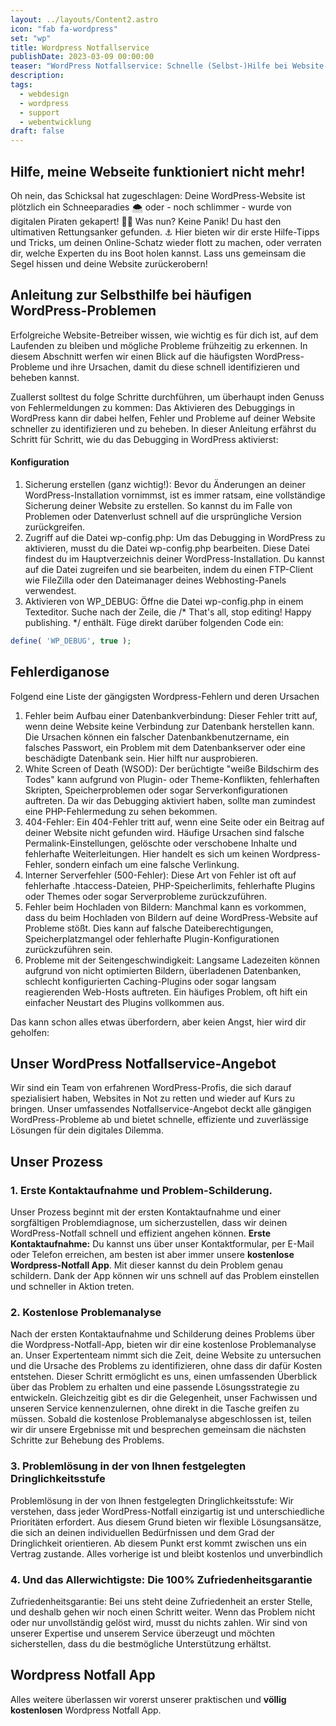 ```yaml
---
layout: ../layouts/Content2.astro
icon: "fab fa-wordpress"
set: "wp"
title: Wordpress Notfallservice
publishDate: 2023-03-09 00:00:00
teaser: "WordPress Notfallservice: Schnelle (Selbst-)Hilfe bei Website-Problemen"
description:
tags:
  - webdesign
  - wordpress
  - support
  - webentwicklung
draft: false
---
```




## Hilfe, meine Webseite funktioniert nicht mehr!
Oh nein, das Schicksal hat zugeschlagen: Deine WordPress-Website ist plötzlich ein Schneeparadies 🌨️ oder - noch schlimmer - wurde von digitalen Piraten gekapert! 🏴‍☠️ Was nun? Keine Panik! Du hast den ultimativen Rettungsanker gefunden. ⚓ Hier bieten wir dir erste Hilfe-Tipps und Tricks, um deinen Online-Schatz wieder flott zu machen, oder verraten dir, welche Experten du ins Boot holen kannst. Lass uns gemeinsam die Segel hissen und deine Website zurückerobern!

## Anleitung zur Selbsthilfe bei häufigen WordPress-Problemen
Erfolgreiche Website-Betreiber wissen, wie wichtig es für dich ist, auf dem Laufenden zu bleiben und mögliche Probleme frühzeitig zu erkennen. In diesem Abschnitt werfen wir einen Blick auf die häufigsten WordPress-Probleme und ihre Ursachen, damit du diese schnell identifizieren und beheben kannst.

Zuallerst solltest du folge Schritte durchführen, um überhaupt inden Genuss von Fehlermeldungen zu kommen:
Das Aktivieren des Debuggings in WordPress kann dir dabei helfen, Fehler und Probleme auf deiner Website schneller zu identifizieren und zu beheben. In dieser Anleitung erfährst du Schritt für Schritt, wie du das Debugging in WordPress aktivierst:

#### Konfiguration
1. Sicherung erstellen (ganz wichtig!): Bevor du Änderungen an deiner WordPress-Installation vornimmst, ist es immer ratsam, eine vollständige Sicherung deiner Website zu erstellen. So kannst du im Falle von Problemen oder Datenverlust schnell auf die ursprüngliche Version zurückgreifen.
2. Zugriff auf die Datei wp-config.php: Um das Debugging in WordPress zu aktivieren, musst du die Datei wp-config.php bearbeiten. Diese Datei findest du im Hauptverzeichnis deiner WordPress-Installation. Du kannst auf die Datei zugreifen und sie bearbeiten, indem du einen FTP-Client wie FileZilla oder den Dateimanager deines Webhosting-Panels verwendest.
3. Aktivieren von WP_DEBUG: Öffne die Datei wp-config.php in einem Texteditor. Suche nach der Zeile, die /* That's all, stop editing! Happy publishing. */ enthält. Füge direkt darüber folgenden Code ein:

```php
define( 'WP_DEBUG', true );
```


## Fehlerdiganose
Folgend eine Liste der gängigsten Wordpress-Fehlern und deren Ursachen

1. Fehler beim Aufbau einer Datenbankverbindung: Dieser Fehler tritt auf, wenn deine Website keine Verbindung zur Datenbank herstellen kann. Die Ursachen können ein falscher Datenbankbenutzername, ein falsches Passwort, ein Problem mit dem Datenbankserver oder eine beschädigte Datenbank sein. Hier hilft nur ausprobieren.
2. White Screen of Death (WSOD): Der berüchtigte "weiße Bildschirm des Todes" kann aufgrund von Plugin- oder Theme-Konflikten, fehlerhaften Skripten, Speicherproblemen oder sogar Serverkonfigurationen auftreten. Da wir das Debugging aktiviert haben, sollte man zumindest eine PHP-Fehlermedung zu sehen bekommen.
3. 404-Fehler: Ein 404-Fehler tritt auf, wenn eine Seite oder ein Beitrag auf deiner Website nicht gefunden wird. Häufige Ursachen sind falsche Permalink-Einstellungen, gelöschte oder verschobene Inhalte und fehlerhafte Weiterleitungen. Hier handelt es sich um keinen Wordpress-Fehler, sondern einfach um eine falsche Verlinkung.
4. Interner Serverfehler (500-Fehler): Diese Art von Fehler ist oft auf fehlerhafte .htaccess-Dateien, PHP-Speicherlimits, fehlerhafte Plugins oder Themes oder sogar Serverprobleme zurückzuführen. 
5. Fehler beim Hochladen von Bildern: Manchmal kann es vorkommen, dass du beim Hochladen von Bildern auf deine WordPress-Website auf Probleme stößt. Dies kann auf falsche Dateiberechtigungen, Speicherplatzmangel oder fehlerhafte Plugin-Konfigurationen zurückzuführen sein.
6. Probleme mit der Seitengeschwindigkeit: Langsame Ladezeiten können aufgrund von nicht optimierten Bildern, überladenen Datenbanken, schlecht konfigurierten Caching-Plugins oder sogar langsam reagierenden Web-Hosts auftreten. Ein häufiges Problem, oft hift ein einfacher Neustart des Plugins vollkommen aus.

Das kann schon alles etwas überfordern, aber keien Angst, hier wird dir geholfen:

## Unser WordPress Notfallservice-Angebot
Wir sind ein Team von erfahrenen WordPress-Profis, die sich darauf spezialisiert haben, Websites in Not zu retten und wieder auf Kurs zu bringen. Unser umfassendes Notfallservice-Angebot deckt alle gängigen WordPress-Probleme ab und bietet schnelle, effiziente und zuverlässige Lösungen für dein digitales Dilemma.



## Unser Prozess
### 1. Erste Kontaktaufnahme und Problem-Schilderung. 
Unser Prozess beginnt mit der ersten Kontaktaufnahme und einer sorgfältigen Problemdiagnose, um sicherzustellen, dass wir deinen WordPress-Notfall schnell und effizient angehen können.
**Erste Kontaktaufnahme:** Du kannst uns über unser Kontaktformular, per E-Mail oder Telefon erreichen, am besten ist aber immer unsere **kostenlose Wordpress-Notfall App**. Mit dieser kannst du dein Problem genau schildern. Dank der App können wir uns schnell auf das Problem einstellen und schneller in Aktion treten. 

### 2. Kostenlose Problemanalyse
Nach der ersten Kontaktaufnahme und Schilderung deines Problems über die Wordpress-Notfall-App, bieten wir dir eine kostenlose Problemanalyse an. Unser Expertenteam nimmt sich die Zeit, deine Website zu untersuchen und die Ursache des Problems zu identifizieren, ohne dass dir dafür Kosten entstehen. 
Dieser Schritt ermöglicht es uns, einen umfassenden Überblick über das Problem zu erhalten und eine passende Lösungsstrategie zu entwickeln. Gleichzeitig gibt es dir die Gelegenheit, unser Fachwissen und unseren Service kennenzulernen, ohne direkt in die Tasche greifen zu müssen.
Sobald die kostenlose Problemanalyse abgeschlossen ist, teilen wir dir unsere Ergebnisse mit und besprechen gemeinsam die nächsten Schritte zur Behebung des Problems.

### 3. Problemlösung in der von Ihnen festgelegten Dringlichkeitsstufe
Problemlösung in der von Ihnen festgelegten Dringlichkeitsstufe: Wir verstehen, dass jeder WordPress-Notfall einzigartig ist und unterschiedliche Prioritäten erfordert. Aus diesem Grund bieten wir flexible Lösungsansätze, die sich an deinen individuellen Bedürfnissen und dem Grad der Dringlichkeit orientieren. 
Ab diesem Punkt erst kommt zwischen uns ein Vertrag zustande. Alles vorherige ist und bleibt kostenlos und unverbindlich

### 4. Und das Allerwichtigste: Die 100% Zufriedenheitsgarantie
Zufriedenheitsgarantie: Bei uns steht deine Zufriedenheit an erster Stelle, und deshalb gehen wir noch einen Schritt weiter. Wenn das Problem nicht oder nur unvollständig gelöst wird, musst du nichts zahlen. Wir sind von unserer Expertise und unserem Service überzeugt und möchten sicherstellen, dass du die bestmögliche Unterstützung erhältst.


## Wordpress Notfall App
Alles weitere überlassen wir vorerst unserer praktischen und **völlig kostenlosen** Wordpress Notfall App. 

<NotfallApp client:load />
